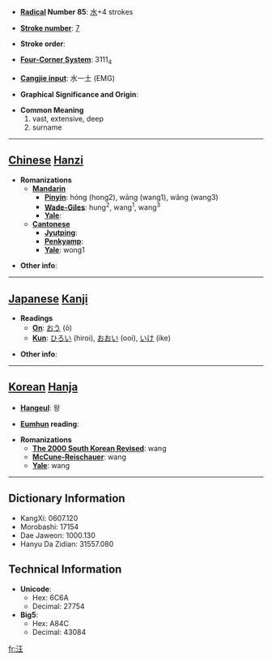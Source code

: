 * '''[[Wiktionary:Chinese radical index| Radical]] Number 85''': [[Wiktionary:Chinese radical index 水|水]]+4 strokes

* '''[[Wiktionary:Chinese total strokes index|Stroke number]]''': [[Wiktionary:Chinese total strokes index 7|7]]

* '''Stroke order''': 

* '''[[Wiktionary:Chinese four corner index|Four-Corner System]]''': 3111<sub>4</sub>

* '''[[Wiktionary:Chinese Cangjie index|Cangjie input]]''': 水一土 (EMG)

* '''Graphical Significance and Origin''': 

* '''Common Meaning'''
*#vast, extensive, deep
*# surname


----

== [[Chinese]] [[Hanzi]] ==

* '''Romanizations'''
** '''[[Mandarin]]'''
*** '''[[Pinyin]]''': hóng (hong2), wāng (wang1), wǎng (wang3)
*** '''[[Wade-Giles]]''': hung<sup>2</sup>, wang<sup>1</sup>, wang<sup>3</sup>
*** '''[[Yale]]''': 
** '''[[Cantonese]]'''
*** '''[[Jyutping]]''':
*** '''[[Penkyamp]]''': 
*** '''[[Yale]]''': wong1

* '''Other info''': 

----

== [[Japanese]] [[Kanji]] ==

* '''Readings'''
** '''[[On]]''': [[おう]] (ō)
** '''[[Kun]]''': [[ひろい]] (hiroi), [[おおい]] (ooi), [[いけ]] (ike)

* '''Other info''':  

----

== [[Korean]] [[Hanja]] ==

* '''[[Hangeul]]''': 왕

* '''[[Eumhun]] reading''': 

* '''Romanizations'''
** '''[[The 2000 South Korean Revised Romanization|The 2000 South Korean Revised]]''': wang
** '''[[McCune-Reischauer]]''': wang
** '''[[Yale]]''': wang

----

== Dictionary Information ==

* KangXi: 0607.120
* Morobashi: 17154
* Dae Jaweon: 1000.130
* Hanyu Da Zidian: 31557.080

== Technical Information ==

* '''Unicode''':
** Hex: 6C6A
** Decimal: 27754
* '''Big5''':
** Hex: A84C
** Decimal: 43084

[[fr:汪]]